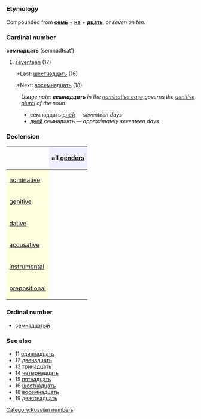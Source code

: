 =={{ru}}==
[[Category:Russian numbers]]
===Etymology===
Compounded from '''[[семь]]''' + '''[[на]]''' + '''[[десять|дцать]]''', or ''seven on ten''.

=== Cardinal number ===
'''семнадцать''' (semnádtsat’)

#[[seventeen]] (17)
#:*Last: [[шестнадцать]] (16)
#:*Next: [[восемнадцать]] (18)

:''Usage note: '''''семнадцать''''' in the [[nominative case]] governs the [[genitive]] [[plural]] of the noun.''
:*семнадцать [[день|дней]] — ''seventeen days''
:*[[день|дней]] семнадцать — ''approximately seventeen days''

===Declension===
{| border="1" cellpadding="4" cellspacing="0"
!
! style="background-color: #EFEFFF" align="center"|all [[gender]]s
|-
! style="background-color: #FFFFE0" align="left"|[[nominative case|nominative]]
| align="center"|{{Unicode|семна́дцать}}
|-
! style="background-color: #FFFFE0" align="left"|[[genitive case|genitive]]
| align="center"|{{Unicode|семна́дцати}}
|-
! style="background-color: #FFFFE0" align="left"|[[dative case|dative]]
| align="center"|{{Unicode|семна́дцати}}
|-
! style="background-color: #FFFFE0" align="left"|[[accusative case|accusative]]
| align="center"|{{Unicode|семна́дцать}}
|-
! style="background-color: #FFFFE0" align="left"|[[instrumental case|instrumental]]
| align="center"|{{Unicode|семна́дцатью}}
|-
! style="background-color: #FFFFE0" align="left"|[[prepositional case|prepositional]]
| align="center"|{{Unicode|о семна́дцати}}
|}

===Ordinal number===
*[[семнадцатый]]

===See also===
*11 [[одиннадцать]]
*12 [[двенадцать]]
*13 [[тринадцать]]
*14 [[четырнадцать]]
*15 [[пятнадцать]]
*16 [[шестнадцать]]
*18 [[восемнадцать]]
*19 [[девятнадцать]]